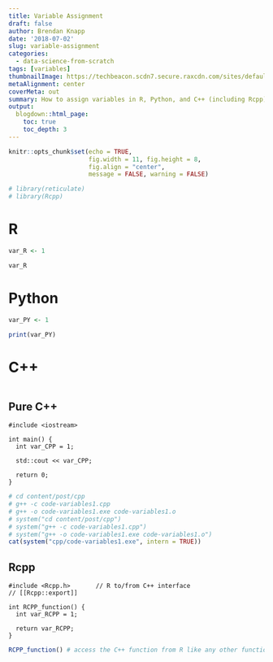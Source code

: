 ```yaml
---
title: Variable Assignment
draft: false
author: Brendan Knapp
date: '2018-07-02'
slug: variable-assignment
categories:
  - data-science-from-scratch
tags: [variables]
thumbnailImage: https://techbeacon.scdn7.secure.raxcdn.com/sites/default/files/styles/article_hero_image/public/field/image/programming-language-appsec.jpg?itok=OZrWIG1C
metaAlignment: center
coverMeta: out
summary: How to assign variables in R, Python, and C++ (including Rcpp).
output:
  blogdown::html_page:
    toc: true
    toc_depth: 3
---
```


```r
knitr::opts_chunk$set(echo = TRUE,
                      fig.width = 11, fig.height = 8,
                      fig.align = "center",
                      message = FALSE, warning = FALSE)
```

```r
# library(reticulate)
# library(Rcpp)
```

# R

```r
var_R <- 1

var_R
```

# Python

```r
var_PY <- 1

print(var_PY)
```


# C++

```Rcpp
```

## Pure C++

```Rcpp
#include <iostream>

int main() {
  int var_CPP = 1;

  std::cout << var_CPP;
  
  return 0;
}
```


```r
# cd content/post/cpp
# g++ -c code-variables1.cpp
# g++ -o code-variables1.exe code-variables1.o
# system("cd content/post/cpp")
# system("g++ -c code-variables1.cpp")
# system("g++ -o code-variables1.exe code-variables1.o")
cat(system("cpp/code-variables1.exe", intern = TRUE))
```

## Rcpp

```Rcpp
#include <Rcpp.h>       // R to/from C++ interface
// [[Rcpp::export]]

int RCPP_function() {
  int var_RCPP = 1;
  
  return var_RCPP;
}
```

```r
RCPP_function() # access the C++ function from R like any other function
```


